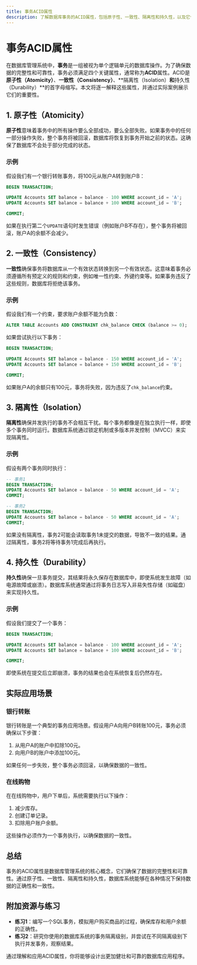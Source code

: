 ```yaml
---
title: 事务ACID属性
description: 了解数据库事务的ACID属性，包括原子性、一致性、隔离性和持久性，以及它们如何确保数据的完整性和可靠性。
---
```


# 事务ACID属性

在数据库管理系统中，**事务**是一组被视为单个逻辑单元的数据库操作。为了确保数据的完整性和可靠性，事务必须满足四个关键属性，通常称为**ACID**属性。ACID是**原子性（Atomicity）**、**一致性（Consistency）**、**隔离性（Isolation）**和**持久性（Durability）**的首字母缩写。本文将逐一解释这些属性，并通过实际案例展示它们的重要性。

## 1. 原子性（Atomicity）

**原子性**意味着事务中的所有操作要么全部成功，要么全部失败。如果事务中的任何一部分操作失败，整个事务将被回滚，数据库将恢复到事务开始之前的状态。这确保了数据库不会处于部分完成的状态。

### 示例

假设我们有一个银行转账事务，将100元从账户A转到账户B：

```sql
BEGIN TRANSACTION;

UPDATE Accounts SET balance = balance - 100 WHERE account_id = 'A';
UPDATE Accounts SET balance = balance + 100 WHERE account_id = 'B';

COMMIT;
```

如果在执行第二个`UPDATE`语句时发生错误（例如账户B不存在），整个事务将被回滚，账户A的余额不会减少。

## 2. 一致性（Consistency）

**一致性**确保事务将数据库从一个有效状态转换到另一个有效状态。这意味着事务必须遵循所有预定义的规则和约束，例如唯一性约束、外键约束等。如果事务违反了这些规则，数据库将拒绝该事务。

### 示例

假设我们有一个约束，要求账户余额不能为负数：

```sql
ALTER TABLE Accounts ADD CONSTRAINT chk_balance CHECK (balance >= 0);
```

如果尝试执行以下事务：

```sql
BEGIN TRANSACTION;

UPDATE Accounts SET balance = balance - 150 WHERE account_id = 'A';
UPDATE Accounts SET balance = balance + 150 WHERE account_id = 'B';

COMMIT;
```

如果账户A的余额只有100元，事务将失败，因为违反了`chk_balance`约束。

## 3. 隔离性（Isolation）

**隔离性**确保并发执行的事务不会相互干扰。每个事务都像是在独立执行一样，即使多个事务同时运行。数据库系统通过锁定机制或多版本并发控制（MVCC）来实现隔离性。

### 示例

假设有两个事务同时执行：

```sql
-- 事务1
BEGIN TRANSACTION;
UPDATE Accounts SET balance = balance - 50 WHERE account_id = 'A';
COMMIT;

-- 事务2
BEGIN TRANSACTION;
UPDATE Accounts SET balance = balance - 50 WHERE account_id = 'A';
COMMIT;
```

如果没有隔离性，事务2可能会读取事务1未提交的数据，导致不一致的结果。通过隔离性，事务2将等待事务1完成后再执行。

## 4. 持久性（Durability）

**持久性**确保一旦事务提交，其结果将永久保存在数据库中，即使系统发生故障（如电源故障或崩溃）。数据库系统通常通过将事务日志写入非易失性存储（如磁盘）来实现持久性。

### 示例

假设我们提交了一个事务：

```sql
BEGIN TRANSACTION;

UPDATE Accounts SET balance = balance - 100 WHERE account_id = 'A';
UPDATE Accounts SET balance = balance + 100 WHERE account_id = 'B';

COMMIT;
```

即使系统在提交后立即崩溃，事务的结果也会在系统恢复后仍然存在。

## 实际应用场景

### 银行转账

银行转账是一个典型的事务应用场景。假设用户A向用户B转账100元，事务必须确保以下步骤：

1. 从用户A的账户中扣除100元。
2. 向用户B的账户中添加100元。

如果任何一步失败，整个事务必须回滚，以确保数据的一致性。

### 在线购物

在在线购物中，用户下单后，系统需要执行以下操作：

1. 减少库存。
2. 创建订单记录。
3. 扣除用户账户余额。

这些操作必须作为一个事务执行，以确保数据的一致性。

## 总结

事务的ACID属性是数据库管理系统的核心概念，它们确保了数据的完整性和可靠性。通过原子性、一致性、隔离性和持久性，数据库系统能够在各种情况下保持数据的正确性和一致性。

## 附加资源与练习

- **练习1**：编写一个SQL事务，模拟用户购买商品的过程，确保库存和用户余额的正确性。
- **练习2**：研究你使用的数据库系统的事务隔离级别，并尝试在不同隔离级别下执行并发事务，观察结果。

通过理解和应用ACID属性，你将能够设计出更加健壮和可靠的数据库应用程序。